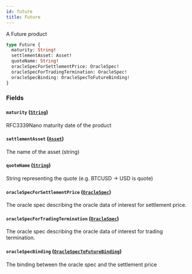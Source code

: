 ```yaml
---
id: future
title: Future
---
```



A Future product

```graphql
type Future {
  maturity: String!
  settlementAsset: Asset!
  quoteName: String!
  oracleSpecForSettlementPrice: OracleSpec!
  oracleSpecForTradingTermination: OracleSpec!
  oracleSpecBinding: OracleSpecToFutureBinding!
}
```


### Fields

#### `maturity` ([`String`](/docs/v0.47/graphql/scalars/string))

RFC3339Nano maturity date of the product


#### `settlementAsset` ([`Asset`](/docs/v0.47/graphql/objects/asset))

The name of the asset (string)


#### `quoteName` ([`String`](/docs/v0.47/graphql/scalars/string))

String representing the quote (e.g. BTCUSD -&#x003E; USD is quote)


#### `oracleSpecForSettlementPrice` ([`OracleSpec`](/docs/v0.47/graphql/objects/oracle-spec))

The oracle spec describing the oracle data of interest for settlement price.


#### `oracleSpecForTradingTermination` ([`OracleSpec`](/docs/v0.47/graphql/objects/oracle-spec))

The oracle spec describing the oracle data of interest for trading termination.


#### `oracleSpecBinding` ([`OracleSpecToFutureBinding`](/docs/v0.47/graphql/objects/oracle-spec-to-future-binding))

The binding between the oracle spec and the settlement price




